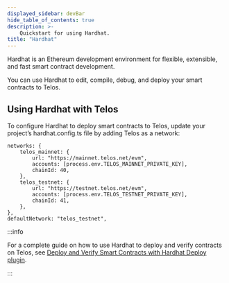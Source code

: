 ---
displayed_sidebar: devBar
hide_table_of_contents: true
description: >-
    Quickstart for using Hardhat.
title: "Hardhat"
---

Hardhat is an Ethereum development environment for flexible, extensible, and fast smart contract development.

You can use Hardhat to edit, compile, debug, and deploy your smart contracts to Telos.

## Using Hardhat with Telos

To configure Hardhat to deploy smart contracts to Telos, update your project’s hardhat.config.ts file by adding Telos as a network:

```
networks: {
    telos_mainnet: {
        url: "https://mainnet.telos.net/evm",
        accounts: [process.env.TELOS_MAINNET_PRIVATE_KEY],
        chainId: 40,
    },
    telos_testnet: {
        url: "https://testnet.telos.net/evm",
        accounts: [process.env.TELOS_TESTNET_PRIVATE_KEY],
        chainId: 41,
    },
},
defaultNetwork: "telos_testnet",
```

:::info

For a complete guide on how to use Hardhat to deploy and verify contracts on Telos, see [Deploy and Verify Smart Contracts with Hardhat Deploy plugin](/evm/smart-contracts/hardhat_sourcify/).

:::
